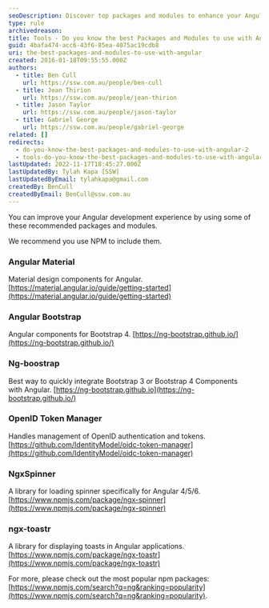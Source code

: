 ```yaml
---
seoDescription: Discover top packages and modules to enhance your Angular development experience, including Material, Bootstrap, OpenID Token Manager, NgxSpinner, and more.
type: rule
archivedreason:
title: Tools - Do you know the best Packages and Modules to use with Angular?
guid: 4bafa474-acc6-43f6-85ea-4075ac19cdb8
uri: the-best-packages-and-modules-to-use-with-angular
created: 2016-01-18T09:55:55.000Z
authors:
  - title: Ben Cull
    url: https://ssw.com.au/people/ben-cull
  - title: Jean Thirion
    url: https://ssw.com.au/people/jean-thirion
  - title: Jason Taylor
    url: https://ssw.com.au/people/jason-taylor
  - title: Gabriel George
    url: https://ssw.com.au/people/gabriel-george
related: []
redirects:
  - do-you-know-the-best-packages-and-modules-to-use-with-angular-2
  - tools-do-you-know-the-best-packages-and-modules-to-use-with-angular
lastUpdated: 2022-11-17T18:45:27.000Z
lastUpdatedBy: Tylah Kapa [SSW]
lastUpdatedByEmail: tylahkapa@gmail.com
createdBy: BenCull
createdByEmail: BenCull@ssw.com.au
---
```


You can improve your Angular development experience by using some of these recommended packages and modules.

We recommend you use NPM to include them.
### Angular Material

Material design components for Angular. [https://material.angular.io/guide/getting-started](https://material.angular.io/guide/getting-started)

### Angular Bootstrap

Angular components for Bootstrap 4.
[https://ng-bootstrap.github.io/](https://ng-bootstrap.github.io/)

### Ng-boostrap

Best way to quickly integrate Bootstrap 3 or Bootstrap 4 Components with Angular.
[https://ng-bootstrap.github.io](https://ng-bootstrap.github.io/)

### OpenID Token Manager

Handles management of OpenID authentication and tokens.
[https://github.com/IdentityModel/oidc-token-manager](https://github.com/IdentityModel/oidc-token-manager)

### NgxSpinner

A library for loading spinner specifically for Angular 4/5/6.
[https://www.npmjs.com/package/ngx-spinner](https://www.npmjs.com/package/ngx-spinner)

### ngx-toastr

A library for displaying toasts in Angular applications.
[https://www.npmjs.com/package/ngx-toastr](https://www.npmjs.com/package/ngx-toastr)

For more, please check out the most popular npm packages: [https://www.npmjs.com/search?q=ng&ranking=popularity](https://www.npmjs.com/search?q=ng&ranking=popularity).
